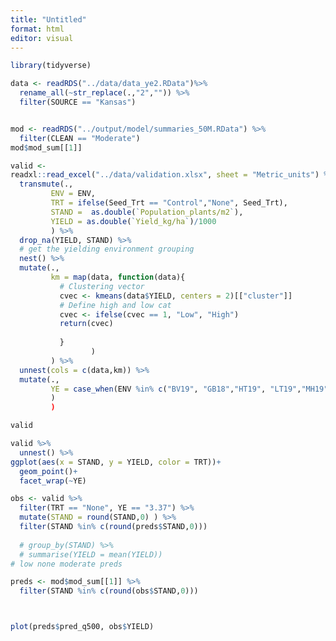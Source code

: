 ```yaml
---
title: "Untitled"
format: html
editor: visual
---
```


```r
library(tidyverse)
```


```r
data <- readRDS("../data/data_ye2.RData")%>% 
  rename_all(~str_replace(.,"2","")) %>% 
  filter(SOURCE == "Kansas")


mod <- readRDS("../output/model/summaries_50M.RData") %>% 
  filter(CLEAN == "Moderate")
mod$mod_sum[[1]]
```


```r
valid <- 
readxl::read_excel("../data/validation.xlsx", sheet = "Metric_units") %>% 
  transmute(.,
         ENV = ENV,
         TRT = ifelse(Seed_Trt == "Control","None", Seed_Trt),
         STAND =  as.double(`Population_plants/m2`), 
         YIELD = as.double(`Yield_kg/ha`)/1000
         ) %>% 
  drop_na(YIELD, STAND) %>% 
  # get the yielding environment grouping
  nest() %>% 
  mutate(.,
         km = map(data, function(data){
           # Clustering vector
           cvec <- kmeans(data$YIELD, centers = 2)[["cluster"]]
           # Define high and low cat
           cvec <- ifelse(cvec == 1, "Low", "High")
           return(cvec)
           
           }
                  )
         ) %>% 
  unnest(cols = c(data,km)) %>% 
  mutate(.,
         YE = case_when(ENV %in% c("BV19", "GB18","HT19", "LT19","MH19")~"5.59", T~"3.37")
         )
         )

valid

valid %>% 
  unnest() %>% 
ggplot(aes(x = STAND, y = YIELD, color = TRT))+
  geom_point()+
  facet_wrap(~YE)
```


```r
obs <- valid %>% 
  filter(TRT == "None", YE == "3.37") %>% 
  mutate(STAND = round(STAND,0) ) %>% 
  filter(STAND %in% c(round(preds$STAND,0)))
  
  # group_by(STAND) %>% 
  # summarise(YIELD = mean(YIELD))
# low none moderate preds

preds <- mod$mod_sum[[1]] %>% 
  filter(STAND %in% c(round(obs$STAND,0)))



plot(preds$pred_q500, obs$YIELD)
```

